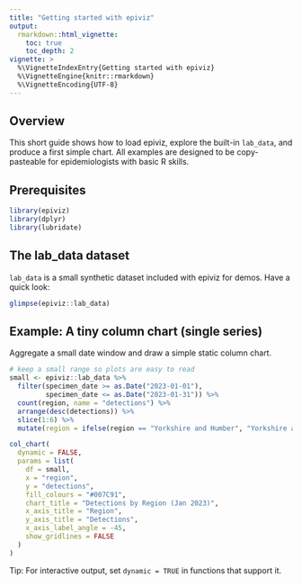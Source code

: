 ```yaml
---
title: "Getting started with epiviz"
output:
  rmarkdown::html_vignette:
    toc: true
    toc_depth: 2
vignette: >
  %\VignetteIndexEntry{Getting started with epiviz}
  %\VignetteEngine{knitr::rmarkdown}
  %\VignetteEncoding{UTF-8}
---
```


## Overview

This short guide shows how to load epiviz, explore the built-in `lab_data`, and produce a first simple chart. All examples are designed to be copy-pasteable for epidemiologists with basic R skills.

## Prerequisites

```r
library(epiviz)
library(dplyr)
library(lubridate)
```

## The lab_data dataset

`lab_data` is a small synthetic dataset included with epiviz for demos. Have a quick look:

```r
glimpse(epiviz::lab_data)
```

## Example: A tiny column chart (single series)

Aggregate a small date window and draw a simple static column chart.

```r
# keep a small range so plots are easy to read
small <- epiviz::lab_data %>%
  filter(specimen_date >= as.Date("2023-01-01"),
         specimen_date <= as.Date("2023-01-31")) %>%
  count(region, name = "detections") %>%
  arrange(desc(detections)) %>%
  slice(1:6) %>%
  mutate(region = ifelse(region == "Yorkshire and Humber", "Yorkshire and\nHumber", region))

col_chart(
  dynamic = FALSE,
  params = list(
    df = small,
    x = "region",
    y = "detections",
    fill_colours = "#007C91",
    chart_title = "Detections by Region (Jan 2023)",
    x_axis_title = "Region",
    y_axis_title = "Detections",
    x_axis_label_angle = -45,
    show_gridlines = FALSE
  )
)
```

Tip: For interactive output, set `dynamic = TRUE` in functions that support it.


